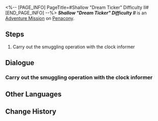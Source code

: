 <%-- [PAGE_INFO]
PageTitle=#Shallow "Dream Ticker" Difficulty II#
[END_PAGE_INFO] --%>
{{Stub|Dialogue.}}
{{Mission Infobox
|id            = 8020207
|title         = 
|image         = <!--Mission Shallow "Dream Ticker" Difficulty II.png-->
|type          = Adventure
|event_name    = 
|chapter       = 
|requirements  = {{subst:void|<!--Unknown: {"Type":"Manual"}-->}}
|summary       = <!--official mission summary from Fate's Atlas-->
|characters    = Trailblazer
|startLocation = [[Penacony]] - [[Shallow "Dream Ticker" Difficulty II]]
|world         = Penacony
|area          = Shallow "Dream Ticker" Difficulty II
|prev          = 
|next          = 
|rewards       = 
}}
'''''Shallow "Dream Ticker" Difficulty II''''' is an [[Adventure Mission]] on [[Penacony]].

==Steps==
# Carry out the smuggling operation with the clock informer

<!--
==Gameplay Notes==

--><!--
==Trial Character==

-->
==Dialogue==
{{Stub Dialogue}}
{{Dialogue End}}

===Carry out the smuggling operation with the clock informer===
{{Mission Description|type=adventure|location=Shallow "Dream Ticker" Difficulty II|update|Inmates from many areas have never tasted SoulGlad. Brother Hanu decides to use SoulGlad to assist these inmates, turning them into companions.}}
{{Dialogue Start}}
:{{tx}}
{{Dialogue End}}

==Other Languages==
{{Other Languages
|en   = Shallow "Dream Ticker" Difficulty II
|zhs  = 浅层「梦境迷钟」难度II
|zht  = 淺層「夢境迷鐘」難度II
|ja   = 表層夢境「夢境の迷い時計」難易度II
|ko   = 얕은 층 「꿈세계 시계」 난이도 II
|es   = Minutero onírico superficial, dificultad&nbsp;II
|fr   = Surface&nbsp;: «&nbsp;Horloge des rêves&nbsp;» difficulté&nbsp;II
|ru   = Верхний мир: Ходики Мира грёз II
|th   = "นาฬิกาในห้วงฝัน" ชั้นตื้น ระดับความยาก II
|vi   = "Đồng Hồ Mộng Mị" Tầng Cạn - Độ Khó II
|de   = Seicht „Traumuhr“ Schwierigkeitsgrad II
|id   = "Jam Dunia Mimpi" yang Dangkal: Tingkat Kesulitan II
|pt   = "Relógio Onírico" Raso Dificuldade II
}}

==Change History==
{{Change History|2.0}}
